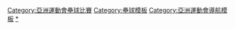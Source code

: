 {{Navbox
|name = 亞洲運動會壘球比賽
|title = [[亞洲運動會壘球比賽]]
|listclass = hlist

|imageleft = [[Image:Softball pictogram.svg|50px]]
|liststyle = padding-right:50px
|list1= 
* [[1990年亞洲運動會壘球比賽|1990]]
* [[1994年亞洲運動會壘球比賽|1994]]
* [[1998年亞洲運動會壘球比賽|1998]]
* [[2002年亞洲運動會壘球比賽|2002]]
* [[2006年亞洲運動會壘球比賽|2006]]
* [[2010年亞洲運動會壘球比賽|2010]]
* [[2014年亞洲運動會壘球比賽|2014]]
* [[2018年亞洲運動會壘球比賽|2018]]
}}<includeonly>[[Category:亞洲運動會壘球比賽]]</includeonly><noinclude>
[[Category:壘球模板]]
[[Category:亞洲運動會導航模板]]
[[Category:亞洲運動會壘球比賽|*]]
</noinclude>